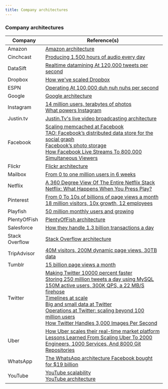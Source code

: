 ```yaml
---
title: Company architectures
---
```


### Company architectures

| Company        | Reference(s)                                                                                                                                                                                                                                                                                                                                                                                                                                                                                                                                                                                                                                                                                                                                                                                                                                                                            |
| -------------- | --------------------------------------------------------------------------------------------------------------------------------------------------------------------------------------------------------------------------------------------------------------------------------------------------------------------------------------------------------------------------------------------------------------------------------------------------------------------------------------------------------------------------------------------------------------------------------------------------------------------------------------------------------------------------------------------------------------------------------------------------------------------------------------------------------------------------------------------------------------------------------------- |
| Amazon         | [Amazon architecture](http://highscalability.com/amazon-architecture)                                                                                                                                                                                                                                                                                                                                                                                                                                                                                                                                                                                                                                                                                                                                                                                                                   |
| Cinchcast      | [Producing 1,500 hours of audio every day](http://highscalability.com/blog/2012/7/16/cinchcast-architecture-producing-1500-hours-of-audio-every-d.html)                                                                                                                                                                                                                                                                                                                                                                                                                                                                                                                                                                                                                                                                                                                                 |
| DataSift       | [Realtime datamining At 120,000 tweets per second](http://highscalability.com/blog/2011/11/29/datasift-architecture-realtime-datamining-at-120000-tweets-p.html)                                                                                                                                                                                                                                                                                                                                                                                                                                                                                                                                                                                                                                                                                                                        |
| Dropbox        | [How we've scaled Dropbox](https://www.youtube.com/watch?v=PE4gwstWhmc)                                                                                                                                                                                                                                                                                                                                                                                                                                                                                                                                                                                                                                                                                                                                                                                                                 |
| ESPN           | [Operating At 100,000 duh nuh nuhs per second](http://highscalability.com/blog/2013/11/4/espns-architecture-at-scale-operating-at-100000-duh-nuh-nuhs.html)                                                                                                                                                                                                                                                                                                                                                                                                                                                                                                                                                                                                                                                                                                                             |
| Google         | [Google architecture](http://highscalability.com/google-architecture)                                                                                                                                                                                                                                                                                                                                                                                                                                                                                                                                                                                                                                                                                                                                                                                                                   |
| Instagram      | [14 million users, terabytes of photos](http://highscalability.com/blog/2011/12/6/instagram-architecture-14-million-users-terabytes-of-photos.html)<br/>[What powers Instagram](http://instagram-engineering.tumblr.com/post/13649370142/what-powers-instagram-hundreds-of-instances)                                                                                                                                                                                                                                                                                                                                                                                                                                                                                                                                                                                                   |
| Justin.tv      | [Justin.Tv's live video broadcasting architecture](http://highscalability.com/blog/2010/3/16/justintvs-live-video-broadcasting-architecture.html)                                                                                                                                                                                                                                                                                                                                                                                                                                                                                                                                                                                                                                                                                                                                       |
| Facebook       | [Scaling memcached at Facebook](https://cs.uwaterloo.ca/~brecht/courses/854-Emerging-2014/readings/key-value/fb-memcached-nsdi-2013.pdf)<br/>[TAO: Facebook’s distributed data store for the social graph](https://cs.uwaterloo.ca/~brecht/courses/854-Emerging-2014/readings/data-store/tao-facebook-distributed-datastore-atc-2013.pdf)<br/>[Facebook’s photo storage](https://www.usenix.org/legacy/event/osdi10/tech/full_papers/Beaver.pdf)<br/>[How Facebook Live Streams To 800,000 Simultaneous Viewers](http://highscalability.com/blog/2016/6/27/how-facebook-live-streams-to-800000-simultaneous-viewers.html)                                                                                                                                                                                                                                                               |
| Flickr         | [Flickr architecture](http://highscalability.com/flickr-architecture)                                                                                                                                                                                                                                                                                                                                                                                                                                                                                                                                                                                                                                                                                                                                                                                                                   |
| Mailbox        | [From 0 to one million users in 6 weeks](http://highscalability.com/blog/2013/6/18/scaling-mailbox-from-0-to-one-million-users-in-6-weeks-and-1.html)                                                                                                                                                                                                                                                                                                                                                                                                                                                                                                                                                                                                                                                                                                                                   |
| Netflix        | [A 360 Degree View Of The Entire Netflix Stack](http://highscalability.com/blog/2015/11/9/a-360-degree-view-of-the-entire-netflix-stack.html)<br/>[Netflix: What Happens When You Press Play?](http://highscalability.com/blog/2017/12/11/netflix-what-happens-when-you-press-play.html)                                                                                                                                                                                                                                                                                                                                                                                                                                                                                                                                                                                                |
| Pinterest      | [From 0 To 10s of billions of page views a month](http://highscalability.com/blog/2013/4/15/scaling-pinterest-from-0-to-10s-of-billions-of-page-views-a.html)<br/>[18 million visitors, 10x growth, 12 employees](http://highscalability.com/blog/2012/5/21/pinterest-architecture-update-18-million-visitors-10x-growth.html)                                                                                                                                                                                                                                                                                                                                                                                                                                                                                                                                                          |
| Playfish       | [50 million monthly users and growing](http://highscalability.com/blog/2010/9/21/playfishs-social-gaming-architecture-50-million-monthly-user.html)                                                                                                                                                                                                                                                                                                                                                                                                                                                                                                                                                                                                                                                                                                                                     |
| PlentyOfFish   | [PlentyOfFish architecture](http://highscalability.com/plentyoffish-architecture)                                                                                                                                                                                                                                                                                                                                                                                                                                                                                                                                                                                                                                                                                                                                                                                                       |
| Salesforce     | [How they handle 1.3 billion transactions a day](http://highscalability.com/blog/2013/9/23/salesforce-architecture-how-they-handle-13-billion-transacti.html)                                                                                                                                                                                                                                                                                                                                                                                                                                                                                                                                                                                                                                                                                                                           |
| Stack Overflow | [Stack Overflow architecture](http://highscalability.com/blog/2009/8/5/stack-overflow-architecture.html)                                                                                                                                                                                                                                                                                                                                                                                                                                                                                                                                                                                                                                                                                                                                                                                |
| TripAdvisor    | [40M visitors, 200M dynamic page views, 30TB data](http://highscalability.com/blog/2011/6/27/tripadvisor-architecture-40m-visitors-200m-dynamic-page-view.html)                                                                                                                                                                                                                                                                                                                                                                                                                                                                                                                                                                                                                                                                                                                         |
| Tumblr         | [15 billion page views a month](http://highscalability.com/blog/2012/2/13/tumblr-architecture-15-billion-page-views-a-month-and-harder.html)                                                                                                                                                                                                                                                                                                                                                                                                                                                                                                                                                                                                                                                                                                                                            |
| Twitter        | [Making Twitter 10000 percent faster](http://highscalability.com/scaling-twitter-making-twitter-10000-percent-faster)<br/>[Storing 250 million tweets a day using MySQL](http://highscalability.com/blog/2011/12/19/how-twitter-stores-250-million-tweets-a-day-using-mysql.html)<br/>[150M active users, 300K QPS, a 22 MB/S firehose](http://highscalability.com/blog/2013/7/8/the-architecture-twitter-uses-to-deal-with-150m-active-users.html)<br/>[Timelines at scale](https://www.infoq.com/presentations/Twitter-Timeline-Scalability)<br/>[Big and small data at Twitter](https://www.youtube.com/watch?v=5cKTP36HVgI)<br/>[Operations at Twitter: scaling beyond 100 million users](https://www.youtube.com/watch?v=z8LU0Cj6BOU)<br/>[How Twitter Handles 3,000 Images Per Second](http://highscalability.com/blog/2016/4/20/how-twitter-handles-3000-images-per-second.html) |
| Uber           | [How Uber scales their real-time market platform](http://highscalability.com/blog/2015/9/14/how-uber-scales-their-real-time-market-platform.html)<br/>[Lessons Learned From Scaling Uber To 2000 Engineers, 1000 Services, And 8000 Git Repositories](http://highscalability.com/blog/2016/10/12/lessons-learned-from-scaling-uber-to-2000-engineers-1000-ser.html)                                                                                                                                                                                                                                                                                                                                                                                                                                                                                                                     |
| WhatsApp       | [The WhatsApp architecture Facebook bought for \$19 billion](http://highscalability.com/blog/2014/2/26/the-whatsapp-architecture-facebook-bought-for-19-billion.html)                                                                                                                                                                                                                                                                                                                                                                                                                                                                                                                                                                                                                                                                                                                   |
| YouTube        | [YouTube scalability](https://www.youtube.com/watch?v=w5WVu624fY8)<br/>[YouTube architecture](http://highscalability.com/youtube-architecture)                                                                                                                                                                                                                                                                                                                                                                                                                                                                                                                                                                                                                                                                                                                                          |

